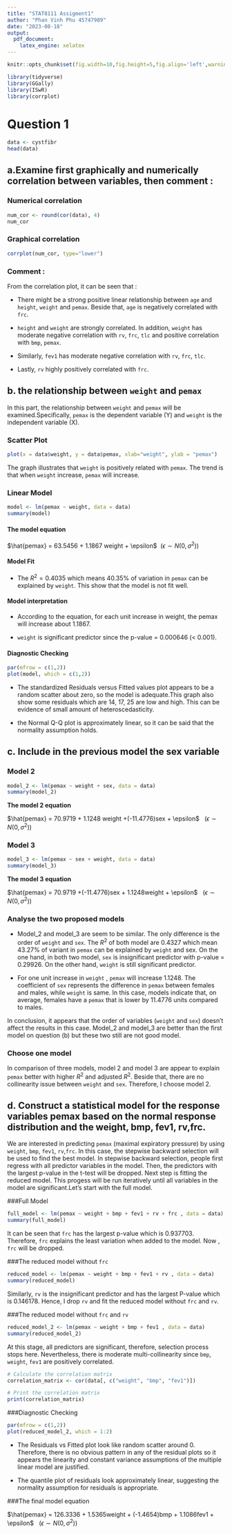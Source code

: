 ```yaml
---
title: "STAT8111 Assigment1"
author: "Phan Vinh Phu 45747989"
date: "2023-08-18"
output:
  pdf_document:
    latex_engine: xelatex
---
```


```r
knitr::opts_chunk$set(fig.width=10,fig.height=5,fig.align='left',warning=FALSE,message=FALSE,echo=TRUE)
```

```r
library(tidyverse)
library(GGally)
library(ISwR)
library(corrplot)
```

# Question 1
```r
data <- cystfibr
head(data)
```

## a.Examine first graphically and numerically correlation between variables, then comment :

### Numerical correlation
```r
num_cor <- round(cor(data), 4)
num_cor
```
\pagebreak

### Graphical correlation
```r
corrplot(num_cor, type="lower")
```
### Comment :
From the correlation plot, it can be seen that :

- There might be a strong positive linear relationship between `age` and `height`, `weight` and `pemax`. Beside that, `age` is negatively correlated with `frc`.

- `height` and `weight` are strongly correlated. In addition, `weight` has moderate negative correlation with `rv`, `frc`, `tlc` and positive correlation with `bmp`, `pemax`.

- Similarly, `fev1` has moderate negative correlation with `rv`, `frc`, `tlc`.

- Lastly, `rv` highly positively correlated with `frc`.

## b. the relationship between `weight` and `pemax`

In this part, the relationship between `weight` and `pemax` will be examined.Specifically, `pemax` is the dependent variable (Y) and `weight` is the independent variable (X).

### Scatter Plot
```r
plot(x = data$weight, y = data$pemax, xlab="weight", ylab = "pemax")
```
The graph illustrates that `weight` is positively related with `pemax`. The trend is that when `weight` increase, `pemax` will increase.

### Linear Model
```r
model <- lm(pemax ~ weight, data = data)
summary(model)
```

#### The model equation

$\hat{pemax} = 63.5456 + 1.1867 weight +  \epsilon$ $\>$$( \epsilon \sim N(0, \sigma^2))$ 

#### Model Fit

- The $R^2 = 0.4035$ which means 40.35% of variation in `pemax` can be explained by `weight`. This show that the model is not fit well.

#### Model interpretation

- According to the equation, for each unit increase in weight, the pemax will increase about 1.1867.   

- `weight` is significant predictor since the p-value = 0.000646 (< 0.001).

#### Diagnostic Checking
```r
par(mfrow = c(1,2))
plot(model, which = c(1,2))
```
- The standardized Residuals versus Fitted values plot appears to be a random scatter about zero, so the model is adequate.This graph also show some residuals which are 14, 17, 25 are low and high. This can be evidence of small amount of heteroscedasticity.

- the Normal Q-Q plot is approximately linear, so it can be said that the normality assumption holds.

## c. Include in the previous model the sex variable
### Model 2
```r
model_2 <- lm(pemax ~ weight + sex, data = data)
summary(model_2)
```

**The model 2 equation**

$\hat{pemax} = 70.9719 + 1.1248  weight +(-11.4776)sex  +  \epsilon$ $\>$ $( \epsilon \sim N(0, \sigma^2))$ 

### Model 3
```r
model_3 <- lm(pemax ~ sex + weight, data = data)
summary(model_3)
```

**The model 3 equation**

$\hat{pemax} = 70.9719 +(-11.4776)sex + 1.1248weight   +  \epsilon$ $\>$ $( \epsilon \sim N(0, \sigma^2))$ 

### Analyse the two proposed models

- Model_2 and model_3 are seem to be similar. The only difference is the order of `weight` and `sex`. The $R^2$ of both model are 0.4327 which mean 43.27% of variant in `pemax` can be explained by `weight` and sex. On the one hand, in both two model, `sex` is insignificant predictor with p-value = 0.29926. On the other hand, `weight` is still significant predictor. 

- For one unit increase in `weight` , `pemax` will increase 1.1248. The coefficient of `sex` represents the difference in `pemax` between females and males, while `weight` is same. In this case, models indicate that, on average, females have a `pemax` that is lower by 11.4776 units compared to males.

In conclusion, it appears that the order of variables (`weight` and `sex`) doesn't affect the results in this case. Model_2 and model_3 are better than the first model on question (b) but these two still are not good model.

### Choose one model

In comparison of three models, model 2 and model 3 are appear to explain `pemax` better with higher $R^2$ and adjusted $R^2$. Beside that, there are no collinearity issue between `weight` and `sex`. Therefore, I choose model 2.

## d. Construct a statistical model for the response variables pemax based on the normal response distribution and the weight, bmp, fev1, rv,frc.

We are interested in predicting `pemax` (maximal expiratory pressure) by using `weight`, `bmp`, `fev1`, `rv`,`frc`. In this case, the stepwise backward selection will be used to find the best model. In stepwise backward selection, people first regress with all predictor variables in the model. Then, the predictors with the largest p-value in the t-test will be dropped. Next step is fitting the reduced model. This progess will be run iteratively until all variables in the model are significant.Let's start with the full model.

###Full Model
```r
full_model <- lm(pemax ~ weight + bmp + fev1 + rv + frc , data = data)
summary(full_model)
```

It can be seen that `frc` has the largest p-value which is 0.937703. Therefore, `frc` explains the least variation when added to the model. Now , `frc` will be dropped.

###The reduced model without `frc`
```r
reduced_model <- lm(pemax ~ weight + bmp + fev1 + rv , data = data)
summary(reduced_model)
```

Similarly, `rv` is the insignificant predictor and has the largest P-value which is 0.146178. Hence, I drop `rv` and fit the reduced model without `frc` and `rv`.


###The reduced model without `frc` and `rv`
```r
reduced_model_2 <- lm(pemax ~ weight + bmp + fev1 , data = data)
summary(reduced_model_2)
```
At this stage, all predictors are significant, therefore, selection process stops here. Nevertheless, there is moderate multi-collinearity since `bmp`, `weight`, `fev1` are positively correlated.

```r
# Calculate the correlation matrix
correlation_matrix <- cor(data[, c("weight", "bmp", "fev1")])

# Print the correlation matrix
print(correlation_matrix)
```
###Diagnostic Checking

```r
par(mfrow = c(1,2))
plot(reduced_model_2, which = 1:2)
```   

- The Residuals vs Fitted plot look like random scatter around 0. Therefore, there is no obvious pattern in any of the residual plots so it appears the linearity and constant variance assumptions of the multiple linear model are justified.

- The quantile plot of residuals look approximately linear, suggesting the normality assumption for
residuals is appropriate.

###The final model equation

$\hat{pemax} = 126.3336 + 1.5365weight + (-1.4654)bmp + 1.1086fev1  +  \epsilon$  $\>$ $( \epsilon \sim N(0, \sigma^2))$ 